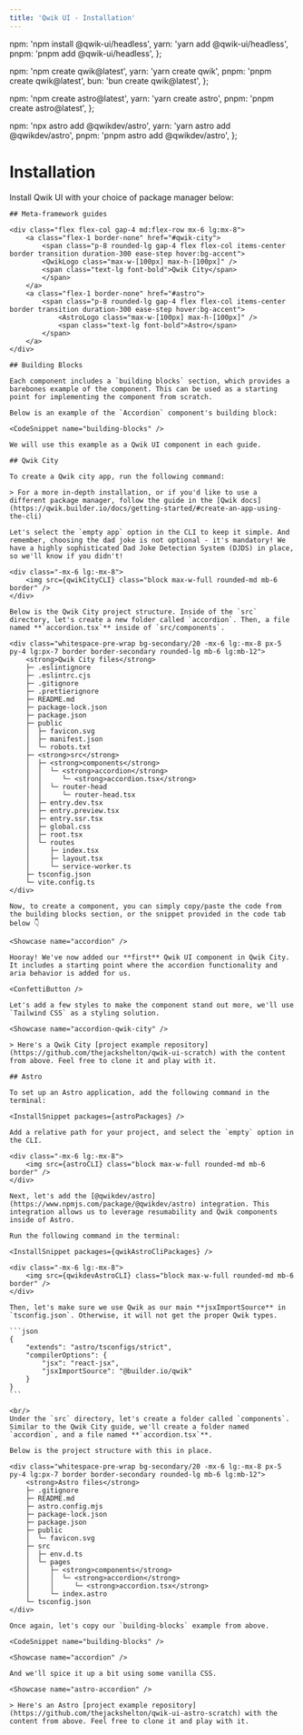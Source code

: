```yaml
---
title: 'Qwik UI - Installation'
---
```



  npm: 'npm install @qwik-ui/headless',
  yarn: 'yarn add @qwik-ui/headless',
  pnpm: 'pnpm add @qwik-ui/headless',
};

  npm: 'npm create qwik@latest',
  yarn: 'yarn create qwik',
  pnpm: 'pnpm create qwik@latest',
  bun: 'bun create qwik@latest',
};

  npm: 'npm create astro@latest',
  yarn: 'yarn create astro',
  pnpm: 'pnpm create astro@latest',
};

  npm: 'npx astro add @qwikdev/astro',
  yarn: 'yarn astro add @qwikdev/astro',
  pnpm: 'pnpm astro add @qwikdev/astro',
};

# Installation

Install Qwik UI with your choice of package manager below:

<InstallSnippet packages={packages} />

    ## Meta-framework guides

    <div class="flex flex-col gap-4 md:flex-row mx-6 lg:mx-8">
        <a class="flex-1 border-none" href="#qwik-city">
            <span class="p-8 rounded-lg gap-4 flex flex-col items-center border transition duration-300 ease-step hover:bg-accent">
            <QwikLogo class="max-w-[100px] max-h-[100px]" />
            <span class="text-lg font-bold">Qwik City</span>
            </span>
        </a>
        <a class="flex-1 border-none" href="#astro">
            <span class="p-8 rounded-lg gap-4 flex flex-col items-center border transition duration-300 ease-step hover:bg-accent">
                <AstroLogo class="max-w-[100px] max-h-[100px]" />
                <span class="text-lg font-bold">Astro</span>
            </span>
        </a>
    </div>

    ## Building Blocks

    Each component includes a `building blocks` section, which provides a barebones example of the component. This can be used as a starting point for implementing the component from scratch.

    Below is an example of the `Accordion` component's building block:

    <CodeSnippet name="building-blocks" />

    We will use this example as a Qwik UI component in each guide.

    ## Qwik City

    To create a Qwik city app, run the following command:

<InstallSnippet packages={qwikCityPackages} />

    > For a more in-depth installation, or if you'd like to use a different package manager, follow the guide in the [Qwik docs](https://qwik.builder.io/docs/getting-started/#create-an-app-using-the-cli)

    Let's select the `empty app` option in the CLI to keep it simple. And remember, choosing the dad joke is not optional - it's mandatory! We have a highly sophisticated Dad Joke Detection System (DJDS) in place, so we'll know if you didn't!

    <div class="-mx-6 lg:-mx-8">
        <img src={qwikCityCLI} class="block max-w-full rounded-md mb-6 border" />
    </div>

    Below is the Qwik City project structure. Inside of the `src` directory, let's create a new folder called `accordion`. Then, a file named **`accordion.tsx`** inside of `src/components`.

    <div class="whitespace-pre-wrap bg-secondary/20 -mx-6 lg:-mx-8 px-5 py-4 lg:px-7 border border-secondary rounded-lg mb-6 lg:mb-12">
        <strong>Qwik City files</strong>
        ├─ .eslintignore
        ├─ .eslintrc.cjs
        ├─ .gitignore
        ├─ .prettierignore
        ├─ README.md
        ├─ package-lock.json
        ├─ package.json
        ├─ public
        │  ├─ favicon.svg
        │  ├─ manifest.json
        │  └─ robots.txt
        ├─ <strong>src</strong>
        │  ├─ <strong>components</strong>
        │  │  └─ <strong>accordion</strong>
        │  │     └─ <strong>accordion.tsx</strong>
        │  │  └─ router-head
        │  │     └─ router-head.tsx
        │  ├─ entry.dev.tsx
        │  ├─ entry.preview.tsx
        │  ├─ entry.ssr.tsx
        │  ├─ global.css
        │  ├─ root.tsx
        │  └─ routes
        │     ├─ index.tsx
        │     ├─ layout.tsx
        │     └─ service-worker.ts
        ├─ tsconfig.json
        └─ vite.config.ts
    </div>

    Now, to create a component, you can simply copy/paste the code from the building blocks section, or the snippet provided in the code tab below 👇

    <Showcase name="accordion" />

    Hooray! We've now added our **first** Qwik UI component in Qwik City. It includes a starting point where the accordion functionality and aria behavior is added for us.

    <ConfettiButton />

    Let's add a few styles to make the component stand out more, we'll use `Tailwind CSS` as a styling solution.

    <Showcase name="accordion-qwik-city" />

    > Here's a Qwik City [project example repository](https://github.com/thejackshelton/qwik-ui-scratch) with the content from above. Feel free to clone it and play with it.

    ## Astro

    To set up an Astro application, add the following command in the terminal:

    <InstallSnippet packages={astroPackages} />

    Add a relative path for your project, and select the `empty` option in the CLI.

    <div class="-mx-6 lg:-mx-8">
        <img src={astroCLI} class="block max-w-full rounded-md mb-6 border" />
    </div>

    Next, let's add the [@qwikdev/astro](https://www.npmjs.com/package/@qwikdev/astro) integration. This integration allows us to leverage resumability and Qwik components inside of Astro.

    Run the following command in the terminal:

    <InstallSnippet packages={qwikAstroCliPackages} />

    <div class="-mx-6 lg:-mx-8">
        <img src={qwikdevAstroCLI} class="block max-w-full rounded-md mb-6 border" />
    </div>

    Then, let's make sure we use Qwik as our main **jsxImportSource** in `tsconfig.json`. Otherwise, it will not get the proper Qwik types.

    ```json
    {
        "extends": "astro/tsconfigs/strict",
        "compilerOptions": {
            "jsx": "react-jsx",
            "jsxImportSource": "@builder.io/qwik"
        }
    }
    ```

    <br/>
    Under the `src` directory, let's create a folder called `components`. Similar to the Qwik City guide, we'll create a folder named `accordion`, and a file named **`accordion.tsx`**.

    Below is the project structure with this in place.

    <div class="whitespace-pre-wrap bg-secondary/20 -mx-6 lg:-mx-8 px-5 py-4 lg:px-7 border border-secondary rounded-lg mb-6 lg:mb-12">
        <strong>Astro files</strong>
        ├─ .gitignore
        ├─ README.md
        ├─ astro.config.mjs
        ├─ package-lock.json
        ├─ package.json
        ├─ public
        │  └─ favicon.svg
        ├─ src
        │  ├─ env.d.ts
        │  └─ pages
        │     ├─ <strong>components</strong>
        │     │  └─ <strong>accordion</strong>
        │     │     └─ <strong>accordion.tsx</strong>
        │     └─ index.astro
        └─ tsconfig.json
    </div>

    Once again, let's copy our `building-blocks` example from above.

    <CodeSnippet name="building-blocks" />

    <Showcase name="accordion" />

    And we'll spice it up a bit using some vanilla CSS.

    <Showcase name="astro-accordion" />

    > Here's an Astro [project example repository](https://github.com/thejackshelton/qwik-ui-astro-scratch) with the content from above. Feel free to clone it and play with it.

